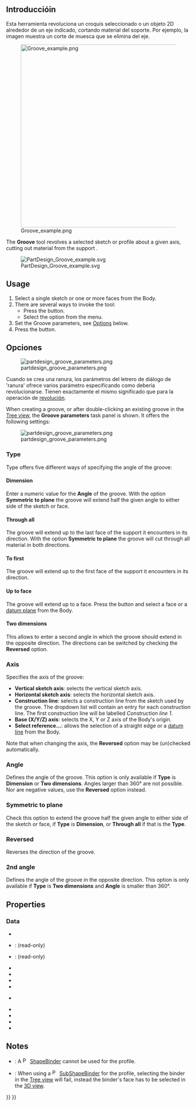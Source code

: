 <languages/>

{{Docnav
|[[PartDesign_Hole|Hole]]
|[[PartDesign_SubtractiveLoft|Subtractive loft]]
|[[PartDesign_Workbench|PartDesign]]
|IconL=PartDesign_Hole.svg
|IconR=PartDesign_SubtractiveLoft.svg
|IconC=Workbench_PartDesign.svg
}}

<div class="mw-translate-fuzzy">
{{GuiCommand/es|Name=PartDesign_Groove|Name/es=PartDesign Groove|Workbenches=[[PartDesign Workbench/es|Diseño de Piezas]], Complete|MenuLocation=PartDesign → Groove}}
</div>

<span id="Description"></span>
<div class="mw-translate-fuzzy">
==Introduccióin==

Esta herramienta revoluciona un croquis seleccionado o un objeto 2D alrededor de un eje indicado, cortando material del soporte. Por ejemplo, la imagen muestra un corte de muesca que se elimina del eje.

[[Image:Groove_example.png|500px|left]]

{{clear}}
</div>

The '''Groove''' tool revolves a selected sketch or profile about a given axis, cutting out material from the support .

[[File:PartDesign Groove example.svg|none]]

{{Caption|Above: sketch (A) is revolved around axis (B); resulting groove on solid (C) is shown right.}}

==Usage==

# Select a single sketch or one or more faces from the Body.
# There are several ways to invoke the tool:
#* Press the {{Button|[[Image:PartDesign_Groove.svg|16px]] [[PartDesign_Groove|Groove]]}} button.
#* Select the {{MenuCommand|Part Design → Create a subtractive feature → [[Image:PartDesign_Groove.svg|16px]] Groove}} option from the menu.
# Set the Groove parameters, see [[#Options|Options]] below.
# Press the {{Button|OK}} button.

<span id="Options"></span>
<div class="mw-translate-fuzzy">
==Opciones==

[[Image:partdesign_groove_parameters.png|left]]

Cuando se crea una ranura, los parámetros del letrero de diálogo de 'ranura' ofrece varios parámetro especificando como debería revolucionarse. Tienen exactamente el mismo significado que para la operación de [[PartDesign_Revolution/es#Opciones|revolución]].
</div>

When creating a groove, or after double-clicking an existing groove in the [[Tree_view|Tree view]], the '''Groove parameters''' task panel is shown. It offers the following settings:<!--The 1.0 dev version wrongly shows "Revolution parameters"-->

[[Image:partdesign_groove_parameters.png|frame|left]]

===Type===

{{Version|1.0}}

Type offers five different ways of specifying the angle of the groove:

====Dimension====

Enter a numeric value for the '''Angle''' of the groove. With the option '''Symmetric to plane''' the groove will extend half the given angle to either side of the sketch or face.

====Through all====

The groove will extend up to the last face of the support it encounters in its direction. With the option '''Symmetric to plane''' the groove will cut through all material in both directions.

====To first====

The groove will extend up to the first face of the support it encounters in its direction.

====Up to face====

The groove will extend up to a face. Press the {{Button|Face}} button and select a face or a [[PartDesign_Plane|datum plane]] from the Body.

====Two dimensions====

This allows to enter a second angle in which the groove should extend in the opposite direction. The directions can be switched by checking the '''Reversed''' option.

===Axis ===

Specifies the axis of the groove:

* '''Vertical sketch axis''': selects the vertical sketch axis.
* '''Horizontal sketch axis''': selects the horizontal sketch axis.
* '''Construction line''': selects a construction line from the sketch used by the groove. The dropdown list will contain an entry for each construction line. The first construction line will be labelled ''Construction line 1''.
* '''Base (X/Y/Z) axis''': selects the X, Y or Z axis of the Body's origin.
* '''Select reference...''': allows the selection of a straight edge or a [[PartDesign_Line|datum line]] from the Body.

Note that when changing the axis, the '''Reversed''' option may be (un)checked automatically.

===Angle ===

Defines the angle of the groove. This option is only available if '''Type''' is '''Dimension''' or '''Two dimensions'''. Angles larger than 360° are not possible. Nor are negative values, use the '''Reversed''' option instead.

===Symmetric to plane ===

Check this option to extend  the groove half the given angle to either side of the sketch or face, if '''Type''' is '''Dimension''', or '''Through all''' if that is the '''Type'''.

===Reversed ===

Reverses the direction of the groove.

===2nd angle===

{{Version|1.0}}

Defines the angle of the groove in the opposite direction. This option is only available if '''Type''' is '''Two dimensions''' and '''Angle''' is smaller than 360°.

== Properties ==

===Data===

{{TitleProperty|Groove}}

* {{PropertyData|Type|Enumeration}}
* {{PropertyData|Base|Vector}}: (read-only)
* {{PropertyData|Axis|Vector}}: (read-only)
* {{PropertyData|Angle|Angle}}
* {{PropertyData|Angle2|Angle}}
* {{PropertyData|Up To Face|LinkSub}}
* {{PropertyData|Reference Axis|LinkSub}}

{{TitleProperty|Part Design}}

* {{PropertyData|Refine|Bool}}

{{TitleProperty|Sketch Based}}

* {{PropertyData|Profile|LinkSub}}
* {{PropertyData|Midplane|Bool}}
* {{PropertyData|Reversed|Bool}}
* {{PropertyData|Allow Multi Face|Bool}}

== Notes ==

* {{VersionMinus|0.21}}: A [[File:PartDesign_ShapeBinder.svg|16px]] [[PartDesign_ShapeBinder|ShapeBinder]] cannot be used for the profile.
* {{VersionMinus|0.21}}: When using a [[File:PartDesign_SubShapeBinder.svg|16px]] [[PartDesign_SubShapeBinder|SubShapeBinder]] for the profile, selecting the binder in the [[Tree_view|Tree view]] will fail, instead the binder's face has to be selected in the [[3D_view|3D view]].


{{Docnav
|[[PartDesign_Hole|Hole]]
|[[PartDesign_SubtractiveLoft|Subtractive loft]]
|[[PartDesign_Workbench|PartDesign]]
|IconL=PartDesign_Hole.svg
|IconR=PartDesign_SubtractiveLoft.svg
|IconC=Workbench_PartDesign.svg
}}

{{PartDesign Tools navi{{#translation:}}}}
{{Userdocnavi{{#translation:}}}}